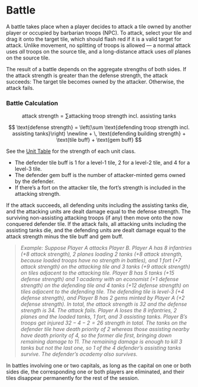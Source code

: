 # Battle

A battle takes place when a player decides to attack a tile owned by another player or occupied by barbarian troops (NPC). To attack, select your tile and drag it onto the target tile, which should flash red if it is a valid target for attack. Unlike movement, no splitting of troops is allowed — a normal attack uses _all_ troops on the source tile, and a long-distance attack uses _all_ planes on the source tile.

The result of a battle depends on the aggregate strengths of both sides. If the attack strength is greater than the defense strength, the attack succeeds: The target tile becomes owned by the attacker. Otherwise, the attack fails.

### Battle Calculation

$$
\text{attack strength} = \sum \text{attacking troop strength incl. assisting tanks}
$$

$$
\text{defense strength} = \left(\sum \text{defending troop strength incl. assisting tanks}\right) \newline + \, \text{defending building strength} + \text{tile buff} + \text{gem buff}
$$

See the [Unit Table](./units#unit-table) for the strength of each unit class.

- The defender tile buff is 1 for a level-1 tile, 2 for a level-2 tile, and 4 for a level-3 tile.
- The defender gem buff is the number of attacker-minted gems owned by the defender.
- If there’s a fort on the attacker tile, the fort’s strength is included in the attacking strength.

If the attack succeeds, all defending units including the assisting tanks die, and the attacking units are dealt damage equal to the defense strength. The surviving non-assisting attacking troops (if any) then move onto the now conquered defender tile. If the attack fails, all attacking units including the assisting tanks die, and the defending units are dealt damage equal to the attack strength minus the tile buff and gem buff.

> _Example: Suppose Player A attacks Player B. Player A has 8 infantries (+8 attack strength), 2 planes loading 2 tanks (+8 attack strength, because loaded troops have no strength in battles), and 1 fort (+7 attack strength) on the attacking tile and 3 tanks (+9 attack strength) on tiles adjacent to the attacking tile. Player B has 5 tanks (+15 defense strength) and 1 academy with an economist (+1 defense strength) on the defending tile and 4 tanks (+12 defense strength) on tiles adjacent to the defending tile. The defending tile is level-3 (+4 defense strength), and Player B has 2 gems minted by Player A (+2 defense strength). In total, the attack strength is 32 and the defense strength is 34. The attack fails. Player A loses the 8 infantries, 2 planes and the loaded tanks, 1 fort, and 3 assisting tanks. Player B’s troops get injured $32-4-2=26$ strength in total. The tanks on the defender tile have death priority of 2 whereas those assisting nearby have death priority of 4, so the former die first, bringing down remaining damage to 11. The remaining damage is enough to kill 3 tanks but not the last one, so 1 of the 4 defender’s assisting tanks survive. The defender’s academy also survives._

In battles involving one or two capitals, as long as the capital on one or both sides die, the corresponding one or both players are eliminated, and their tiles disappear permanently for the rest of the session.

